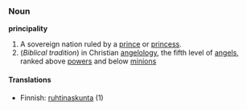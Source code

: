 ===Noun===
'''principality'''
#A sovereign nation ruled by a [[prince]] or [[princess]].
# (''Biblical tradition'') in Christian [[angelology]], the fifth level of [[angel]]s, ranked above [[power]]s and below [[minion]]s

====Translations====
*Finnish: [[ruhtinaskunta]] (1)